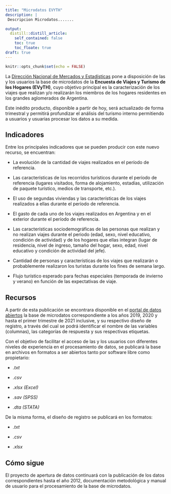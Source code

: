 ```yaml
---
title: "Microdatos EVYTH"
description: |
 Descripcion Microdatos....... 

output:
  distill::distill_article:
    self_contained: false
    toc: true
    toc_floate: true
draft: true    
---
```



```r
knitr::opts_chunk$set(echo = FALSE)
```



La [Dirección Nacional de Mercados y Estadísticas](https://www.yvera.tur.ar/estadistica/) pone a disposición de las y los usuarios la base de microdatos de la __Encuesta de Viajes y Turismo de los Hogares (EVyTH)__, cuyo objetivo principal es la caracterización de los viajes que realizan y/o realizarán los miembros de los hogares residentes en los grandes aglomerados de Argentina. 

Este inédito producto, disponible a partir de hoy, será actualizado de forma trimestral y permitirá profundizar el análisis del turismo interno permitiendo a usuarios y usuarias procesar los datos a su medida.



## Indicadores

Entre los principales indicadores que se pueden producir con este nuevo recurso, se encuentran:

-   La evolución de la cantidad de viajes realizados en el período de referencia.

-   Las características de los recorridos turísticos durante el período de referencia (lugares visitados, forma de alojamiento, estadías, utilización de paquete turístico, medios de transporte, etc.).

-   El uso de segundas viviendas y las características de los viajes realizados a ellas durante el período de referencia.

-   El gasto de cada uno de los viajes realizados en Argentina y en el exterior durante el período de referencia.

-   Las características sociodemográficas de las personas que realizan y no realizan viajes durante el periodo (edad, sexo, nivel educativo, condición de actividad) y de los hogares que ellas integran (lugar de residencia, nivel de ingreso, tamaño del hogar, sexo, edad, nivel educativo y condición de actividad del jefe).

-   Cantidad de personas y características de los viajes que realizarán o probablemente realizaron los turistas durante los fines de semana largo.

-   Flujo turístico esperado para fechas especiales (temporada de invierno y verano) en función de las expectativas de viaje.



## Recursos

A partir de esta publicación se encontrara disponible en el [portal de datos abiertos](http://datos.yvera.gob.ar/) la base de microdatos correspondiente a los años 2019, 2020 y hasta el primer trimestre de 2021 inclusive, y su respectivo diseño de registro, a través del cual se podrá identificar el nombre de las variables (columnas), las categorías de respuesta y sus respectivas etiquetas.

Con el objetivo de facilitar el acceso de las y los usuarios con diferentes niveles de experiencia en el procesamiento de datos, se publicará la base en archivos en formatos a ser abiertos tanto por software libre como propietario: 

-   _.txt_

-   _.csv_

-   _.xlsx (Excel)_

-   _.sav (SPSS)_

-   _.dta (STATA)_
    

De la misma forma, el diseño de registro se publicará en los formatos:

-   _.txt_

-   _.csv_

-   _.xlsx_




## Cómo sigue

El proyecto de apertura de datos continuará con la publicación de los datos correspondientes hasta el año 2012, documentación metodológica y manual de usuario para el procesamiento de la base de microdatos.